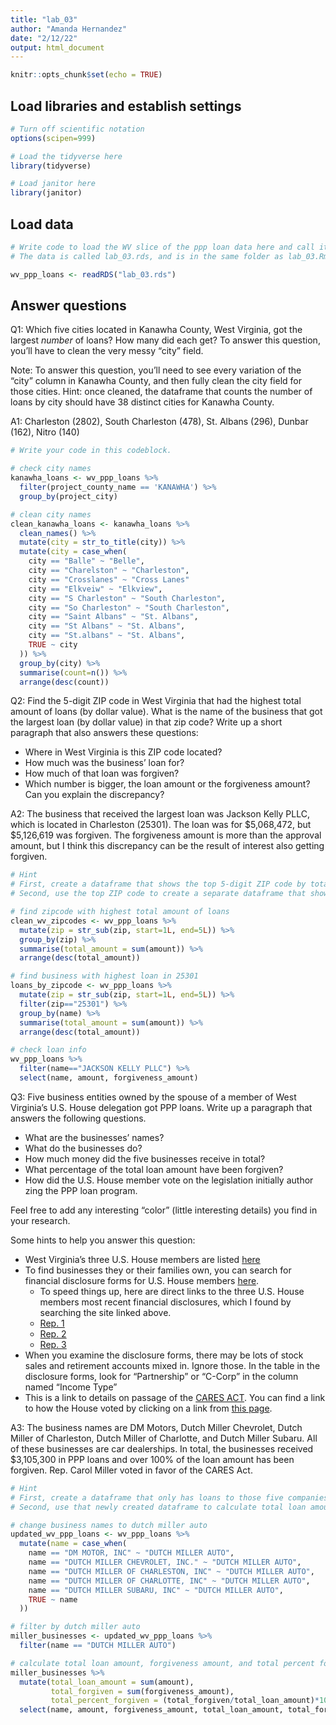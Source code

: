 ```yaml
---
title: "lab_03"
author: "Amanda Hernandez"
date: "2/12/22"
output: html_document
---
```


```r
knitr::opts_chunk$set(echo = TRUE)
```

## Load libraries and establish settings
```r
# Turn off scientific notation
options(scipen=999)

# Load the tidyverse here
library(tidyverse)

# Load janitor here
library(janitor)

```

## Load data
```r
# Write code to load the WV slice of the ppp loan data here and call it wv_ppp_loans.
# The data is called lab_03.rds, and is in the same folder as lab_03.Rmd (this data notebook)

wv_ppp_loans <- readRDS("lab_03.rds")

```

## Answer questions

Q1: Which five cities located in Kanawha County, West Virginia, got the largest _number_ of loans? How many did each get? To answer this question, you'll have to clean the very messy "city" field.

Note: To answer this question, you'll need to see every variation of the "city" column in Kanawha County, and then fully clean the city field for those cities. Hint: once cleaned, the dataframe that counts the number of loans by city should have 38 distinct cities for Kanawha County.

A1: Charleston (2802), South Charleston (478), St. Albans (296), Dunbar (162), Nitro (140)

```r

# Write your code in this codeblock.

# check city names
kanawha_loans <- wv_ppp_loans %>%
  filter(project_county_name == 'KANAWHA') %>%
  group_by(project_city)

# clean city names
clean_kanawha_loans <- kanawha_loans %>% 
  clean_names() %>%
  mutate(city = str_to_title(city)) %>%
  mutate(city = case_when(
    city == "Balle" ~ "Belle",
    city == "Charelston" ~ "Charleston",
    city == "Crosslanes" ~ "Cross Lanes"
    city == "Elkveiw" ~ "Elkview",
    city == "S Charleston" ~ "South Charleston",
    city == "So Charleston" ~ "South Charleston",
    city == "Saint Albans" ~ "St. Albans",
    city == "St Albans" ~ "St. Albans",
    city == "St.albans" ~ "St. Albans",
    TRUE ~ city
  )) %>%
  group_by(city) %>%
  summarise(count=n()) %>%
  arrange(desc(count))

```

Q2: Find the 5-digit ZIP code in West Virginia that had the highest total amount of loans (by dollar value). What is the name of the business that got the largest loan (by dollar value) in that zip code? Write up a short paragraph that also answers these questions:

* Where in West Virginia is this ZIP code located?
* How much was the business' loan for?
* How much of that loan was forgiven?
* Which number is bigger, the loan amount or the forgiveness amount? Can you explain the discrepancy?

A2: The business that received the largest loan was Jackson Kelly PLLC, which is located in Charleston (25301). The loan was for $5,068,472, but $5,126,619 was forgiven. The forgiveness amount is more than the approval amount, but I think this discrepancy can be the result of interest also getting forgiven. 

```r
# Hint
# First, create a dataframe that shows the top 5-digit ZIP code by total dollar amount
# Second, use the top ZIP code to create a separate dataframe that shows the business with the biggest loan in that ZIP code.

# find zipcode with highest total amount of loans
clean_wv_zipcodes <- wv_ppp_loans %>%
  mutate(zip = str_sub(zip, start=1L, end=5L)) %>%
  group_by(zip) %>%
  summarise(total_amount = sum(amount)) %>%
  arrange(desc(total_amount))

# find business with highest loan in 25301
loans_by_zipcode <- wv_ppp_loans %>%
  mutate(zip = str_sub(zip, start=1L, end=5L)) %>%
  filter(zip=="25301") %>%
  group_by(name) %>%
  summarise(total_amount = sum(amount)) %>%
  arrange(desc(total_amount))

# check loan info
wv_ppp_loans %>%
  filter(name=="JACKSON KELLY PLLC") %>%
  select(name, amount, forgiveness_amount)

```

Q3: Five business entities owned by the spouse of a member of West Virginia's U.S. House delegation got PPP loans. Write up a paragraph that answers the following questions.   

  * What are the businesses' names?
  * What do the businesses do?
  * How much money did the five businesses receive in total?
  * What percentage of the total loan amount have been forgiven?
  * How did the U.S. House member vote on the legislation initially author zing the PPP loan program.

Feel free to add any interesting "color" (little interesting details) you find in your research.  

Some hints to help you answer this question:

* West Virginia's three U.S. House members are listed [here](https://www.govtrack.us/congress/members/WV#representatives)
* To find businesses they or their families own, you can search for financial disclosure forms for U.S. House members [here](https://disclosures-clerk.house.gov/PublicDisclosure/FinancialDisclosure#Search).
  * To speed things up, here are direct links to the three U.S. House members most recent financial disclosures, which I found by searching the site linked above.
  * [Rep. 1](https://disclosures-clerk.house.gov/public_disc/financial-pdfs/2020/10042042.pdf)
  * [Rep. 2](https://disclosures-clerk.house.gov/public_disc/financial-pdfs/2020/10040330.pdf)
  * [Rep. 3](https://disclosures-clerk.house.gov/public_disc/financial-pdfs/2020/10042734.pdf)
* When you examine the disclosure forms, there may be lots of stock sales and retirement accounts mixed in.  Ignore those. In the table in the disclosure forms, look for "Partnership" or "C-Corp" in the column named "Income Type"
* This is a link to details on passage of the [CARES ACT](https://www.congress.gov/bill/116th-congress/house-bill/748). You can find a link to how the House voted by clicking on a link from [this page](https://www.congress.gov/bill/116th-congress/house-bill/748/actions).

A3: The business names are DM Motors, Dutch Miller Chevrolet, Dutch Miller of Charleston, Dutch Miller of Charlotte, and Dutch Miller Subaru. All of these businesses are car dealerships. In total, the businesses received $3,105,300 in PPP loans and over 100% of the loan amount has been forgiven. Rep. Carol Miller voted in favor of the CARES Act. 

```r

# Hint
# First, create a dataframe that only has loans to those five companies
# Second, use that newly created dataframe to calculate total loan amount and percentage forgiven for those companies

# change business names to dutch miller auto
updated_wv_ppp_loans <- wv_ppp_loans %>%
  mutate(name = case_when(
    name == "DM MOTOR, INC" ~ "DUTCH MILLER AUTO",
    name == "DUTCH MILLER CHEVROLET, INC." ~ "DUTCH MILLER AUTO",
    name == "DUTCH MILLER OF CHARLESTON, INC" ~ "DUTCH MILLER AUTO",
    name == "DUTCH MILLER OF CHARLOTTE, INC" ~ "DUTCH MILLER AUTO",
    name == "DUTCH MILLER SUBARU, INC" ~ "DUTCH MILLER AUTO",
    TRUE ~ name
  ))

# filter by dutch miller auto
miller_businesses <- updated_wv_ppp_loans %>%
  filter(name == "DUTCH MILLER AUTO")

# calculate total loan amount, forgiveness amount, and total percent forgiven
miller_businesses %>%
  mutate(total_loan_amount = sum(amount), 
         total_forgiven = sum(forgiveness_amount),
         total_percent_forgiven = (total_forgiven/total_loan_amount)*100) %>%
  select(name, amount, forgiveness_amount, total_loan_amount, total_forgiven, total_percent_forgiven)

```
